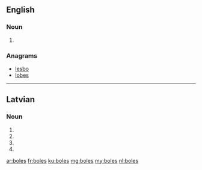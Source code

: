 {{also|bolēs|bóleś}}

==English==

===Noun===
{{head|en|plural}}

# {{plural of|bole|lang=en}}

===Anagrams===
* [[lesbo#English|lesbo]]
* [[lobes#English|lobes]]

----

==Latvian==

===Noun===
{{head|lv|noun form|g=f}}

# {{lv-inflection of|bole|gen|s}}
# {{lv-inflection of|bole|nom|p}}
# {{lv-inflection of|bole|voc|p}}
# {{lv-inflection of|bole|acc|p}}

[[ar:boles]]
[[fr:boles]]
[[ku:boles]]
[[mg:boles]]
[[my:boles]]
[[nl:boles]]